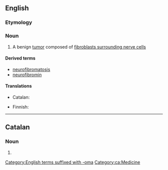 ==English==
{{wikipedia}}

===Etymology===
{{prefix|en|neuro|fibroma}}

===Noun===
{{en-noun|s|neurofibromata}}

# {{lb|en|medicine}} A benign [[tumor]] composed of [[fibroblasts surrounding nerve cells]]



====Derived terms====
* [[neurofibromatosis]]
* [[neurofibromin]]

====Translations====
{{trans-top|benign tumor composed of fibroblasts surrounding nerve cells}}
* Catalan: {{t|ca|neurofibroma|m}}
{{trans-mid}}
* Finnish: {{t|fi|neurofibrooma}}
{{trans-bottom}}

[[Category:English terms suffixed with -oma]]

----

==Catalan==

===Noun===
{{ca-noun|m}}

# {{l|en|neurofibroma}}

[[Category:ca:Medicine]]